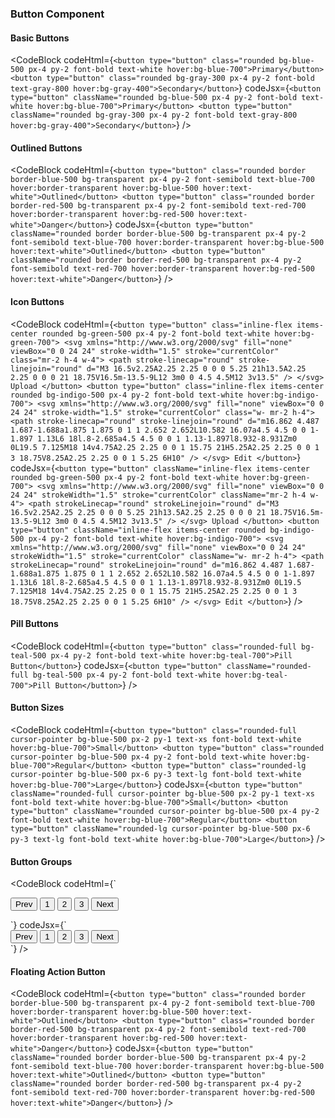 ---
---


### Button Component 

#### Basic Buttons

<Preview>
    <BasicButtons />
</Preview>

<CodeBlock
  codeHtml={`<button type="button" class="rounded bg-blue-500 px-4 py-2 font-bold text-white hover:bg-blue-700">Primary</button>
<button type="button" class="rounded bg-gray-300 px-4 py-2 font-bold text-gray-800 hover:bg-gray-400">Secondary</button>`}
  codeJsx={`<button type="button" className="rounded bg-blue-500 px-4 py-2 font-bold text-white hover:bg-blue-700">Primary</button>
<button type="button" className="rounded bg-gray-300 px-4 py-2 font-bold text-gray-800 hover:bg-gray-400">Secondary</button>`}
/>

#### Outlined Buttons

<Preview>
    <OutlinedButtons />
</Preview>

<CodeBlock
  codeHtml={`<button type="button" class="rounded border border-blue-500 bg-transparent px-4 py-2 font-semibold text-blue-700 hover:border-transparent hover:bg-blue-500 hover:text-white">Outlined</button>
<button type="button" class="rounded border border-red-500 bg-transparent px-4 py-2 font-semibold text-red-700 hover:border-transparent hover:bg-red-500 hover:text-white">Danger</button>`}
  codeJsx={`<button type="button" className="rounded border border-blue-500 bg-transparent px-4 py-2 font-semibold text-blue-700 hover:border-transparent hover:bg-blue-500 hover:text-white">Outlined</button>
<button type="button" className="rounded border border-red-500 bg-transparent px-4 py-2 font-semibold text-red-700 hover:border-transparent hover:bg-red-500 hover:text-white">Danger</button>`}
/>

#### Icon Buttons

<Preview>
    <IconButtons />
</Preview>

<CodeBlock
  codeHtml={`<button type="button" class="inline-flex items-center rounded bg-green-500 px-4 py-2 font-bold text-white hover:bg-green-700">
  <svg xmlns="http://www.w3.org/2000/svg" fill="none" viewBox="0 0 24 24" stroke-width="1.5" stroke="currentColor" class="mr-2 h-4 w-4">
    <path stroke-linecap="round" stroke-linejoin="round" d="M3 16.5v2.25A2.25 2.25 0 0 0 5.25 21h13.5A2.25 2.25 0 0 0 21 18.75V16.5m-13.5-9L12 3m0 0 4.5 4.5M12 3v13.5" />
  </svg>
  Upload
</button>
<button type="button" class="inline-flex items-center rounded bg-indigo-500 px-4 py-2 font-bold text-white hover:bg-indigo-700">
  <svg xmlns="http://www.w3.org/2000/svg" fill="none" viewBox="0 0 24 24" stroke-width="1.5" stroke="currentColor" class="w- mr-2 h-4">
    <path stroke-linecap="round" stroke-linejoin="round" d="m16.862 4.487 1.687-1.688a1.875 1.875 0 1 1 2.652 2.652L10.582 16.07a4.5 4.5 0 0 1-1.897 1.13L6 18l.8-2.685a4.5 4.5 0 0 1 1.13-1.897l8.932-8.931Zm0 0L19.5 7.125M18 14v4.75A2.25 2.25 0 0 1 15.75 21H5.25A2.25 2.25 0 0 1 3 18.75V8.25A2.25 2.25 0 0 1 5.25 6H10" />
  </svg>
  Edit
</button>`}
  codeJsx={`<button type="button" className="inline-flex items-center rounded bg-green-500 px-4 py-2 font-bold text-white hover:bg-green-700">
  <svg xmlns="http://www.w3.org/2000/svg" fill="none" viewBox="0 0 24 24" strokeWidth="1.5" stroke="currentColor" className="mr-2 h-4 w-4">
    <path strokeLinecap="round" strokeLinejoin="round" d="M3 16.5v2.25A2.25 2.25 0 0 0 5.25 21h13.5A2.25 2.25 0 0 0 21 18.75V16.5m-13.5-9L12 3m0 0 4.5 4.5M12 3v13.5" />
  </svg>
  Upload
</button>
<button type="button" className="inline-flex items-center rounded bg-indigo-500 px-4 py-2 font-bold text-white hover:bg-indigo-700">
  <svg xmlns="http://www.w3.org/2000/svg" fill="none" viewBox="0 0 24 24" strokeWidth="1.5" stroke="currentColor" className="w- mr-2 h-4">
    <path strokeLinecap="round" strokeLinejoin="round" d="m16.862 4.487 1.687-1.688a1.875 1.875 0 1 1 2.652 2.652L10.582 16.07a4.5 4.5 0 0 1-1.897 1.13L6 18l.8-2.685a4.5 4.5 0 0 1 1.13-1.897l8.932-8.931Zm0 0L19.5 7.125M18 14v4.75A2.25 2.25 0 0 1 15.75 21H5.25A2.25 2.25 0 0 1 3 18.75V8.25A2.25 2.25 0 0 1 5.25 6H10" />
  </svg>
  Edit
</button>`}
/>

#### Pill Buttons

<Preview>
    <PillButtons />
</Preview>

<CodeBlock
  codeHtml={`<button type="button" class="rounded-full bg-teal-500 px-4 py-2 font-bold text-white hover:bg-teal-700">Pill Button</button>`}
  codeJsx={`<button type="button" className="rounded-full bg-teal-500 px-4 py-2 font-bold text-white hover:bg-teal-700">Pill Button</button>`}
/>

#### Button Sizes

<Preview>
  <ButtonSizes />
</Preview>

<CodeBlock
  codeHtml={`<button type="button" class="rounded-full cursor-pointer bg-blue-500 px-2 py-1 text-xs font-bold text-white hover:bg-blue-700">Small</button>
<button type="button" class="rounded cursor-pointer bg-blue-500 px-4 py-2 font-bold text-white hover:bg-blue-700">Regular</button>
<button type="button" class="rounded-lg cursor-pointer bg-blue-500 px-6 py-3 text-lg font-bold text-white hover:bg-blue-700">Large</button>`}
  codeJsx={`<button type="button" className="rounded-full cursor-pointer bg-blue-500 px-2 py-1 text-xs font-bold text-white hover:bg-blue-700">Small</button>
<button type="button" className="rounded cursor-pointer bg-blue-500 px-4 py-2 font-bold text-white hover:bg-blue-700">Regular</button>
<button type="button" className="rounded-lg cursor-pointer bg-blue-500 px-6 py-3 text-lg font-bold text-white hover:bg-blue-700">Large</button>`}
/>

#### Button Groups

<Preview>
    <ButtonGroups />
</Preview>

<CodeBlock
  codeHtml={`<div class="inline-flex rounded-md shadow-sm" role="group">
  <button type="button" class="rounded-l-lg border border-gray-200 bg-white px-4 py-2 text-sm font-medium text-gray-900 hover:bg-gray-100 hover:text-blue-700 focus:z-10 focus:text-blue-700 focus:ring-2 focus:ring-blue-700">Prev</button>
  <button type="button" class="border-b border-t border-gray-200 bg-white px-4 py-2 text-sm font-medium text-gray-900 hover:bg-gray-100 hover:text-blue-700 focus:z-10 focus:text-blue-700 focus:ring-2 focus:ring-blue-700">1</button>
  <button type="button" class="border-b border-t border-gray-200 bg-white px-4 py-2 text-sm font-medium text-gray-900 hover:bg-gray-100 hover:text-blue-700 focus:z-10 focus:text-blue-700 focus:ring-2 focus:ring-blue-700">2</button>
  <button type="button" class="border-b border-t border-gray-200 bg-white px-4 py-2 text-sm font-medium text-gray-900 hover:bg-gray-100 hover:text-blue-700 focus:z-10 focus:text-blue-700 focus:ring-2 focus:ring-blue-700">3</button>
  <button type="button" class="rounded-r-md border border-gray-200 bg-white px-4 py-2 text-sm font-medium text-gray-900 hover:bg-gray-100 hover:text-blue-700 focus:z-10 focus:text-blue-700 focus:ring-2 focus:ring-blue-700">Next</button>
</div>`}
  codeJsx={`<div className="inline-flex rounded-md shadow-sm" role="group">
  <button type="button" className="rounded-l-lg border border-gray-200 bg-white px-4 py-2 text-sm font-medium text-gray-900 hover:bg-gray-100 hover:text-blue-700 focus:z-10 focus:text-blue-700 focus:ring-2 focus:ring-blue-700">Prev</button>
  <button type="button" className="border-b border-t border-gray-200 bg-white px-4 py-2 text-sm font-medium text-gray-900 hover:bg-gray-100 hover:text-blue-700 focus:z-10 focus:text-blue-700 focus:ring-2 focus:ring-blue-700">1</button>
  <button type="button" className="border-b border-t border-gray-200 bg-white px-4 py-2 text-sm font-medium text-gray-900 hover:bg-gray-100 hover:text-blue-700 focus:z-10 focus:text-blue-700 focus:ring-2 focus:ring-blue-700">2</button>
  <button type="button" className="border-b border-t border-gray-200 bg-white px-4 py-2 text-sm font-medium text-gray-900 hover:bg-gray-100 hover:text-blue-700 focus:z-10 focus:text-blue-700 focus:ring-2 focus:ring-blue-700">3</button>
  <button type="button" className="rounded-r-md border border-gray-200 bg-white px-4 py-2 text-sm font-medium text-gray-900 hover:bg-gray-100 hover:text-blue-700 focus:z-10 focus:text-blue-700 focus:ring-2 focus:ring-blue-700">Next</button>
</div>`}
/>

#### Floating Action Button

<Preview>
    <FAB />
</Preview>

<CodeBlock
  codeHtml={`<button type="button" class="rounded border border-blue-500 bg-transparent px-4 py-2 font-semibold text-blue-700 hover:border-transparent hover:bg-blue-500 hover:text-white">Outlined</button>
<button type="button" class="rounded border border-red-500 bg-transparent px-4 py-2 font-semibold text-red-700 hover:border-transparent hover:bg-red-500 hover:text-white">Danger</button>`}
  codeJsx={`<button type="button" className="rounded border border-blue-500 bg-transparent px-4 py-2 font-semibold text-blue-700 hover:border-transparent hover:bg-blue-500 hover:text-white">Outlined</button>
<button type="button" className="rounded border border-red-500 bg-transparent px-4 py-2 font-semibold text-red-700 hover:border-transparent hover:bg-red-500 hover:text-white">Danger</button>`}
/>


